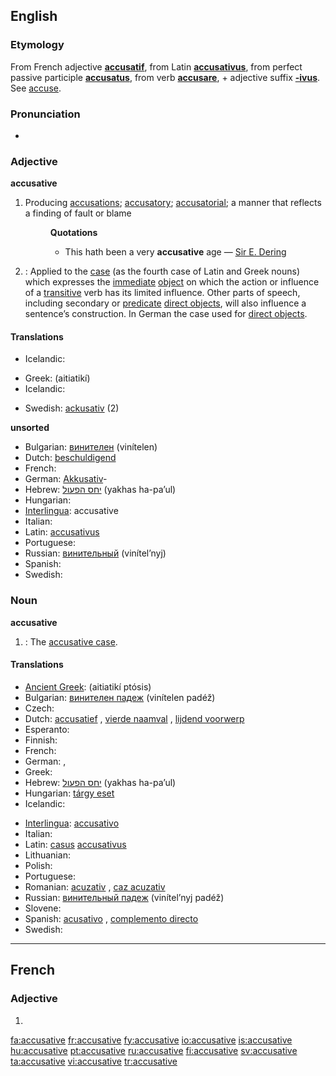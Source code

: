 ==English==

===Etymology===
From French adjective '''[[accusatif]]''', from Latin '''[[accusativus]]''', from perfect passive participle '''[[accusatus]]''', from verb '''[[accusare]]''', + adjective suffix '''[[-ivus]]'''. See [[accuse]].

===Pronunciation===
* {{audio|en-us-accusative.ogg|Audio (US)}}

===Adjective===
'''accusative'''

# Producing [[accusation]]s; [[accusatory]]; [[accusatorial]]; a manner that reflects a finding of fault or blame
#: '''Quotations'''
#:* This hath been a very '''accusative''' age &mdash; [[w:Sir E. Dering|Sir E. Dering]]
# {{Grammar}}<!-- this is a template...if you wish to change the format, please edit the template itself -->: Applied to the [[case]] (as the fourth case of Latin and Greek nouns) which expresses the [[immediate]] [[direct object|object]] on which the action or influence of a [[transitive]] verb has its limited influence. Other parts of speech, including secondary or [[predicate]] [[direct object]]s, will also influence a sentence’s construction. In German the case used for [[direct object]]s.

====Translations====
{{trans-top|producing accusations; accusatory}}
* Icelandic: {{t+|is|ásaka|m|f|n|alt=ásakandi}}
{{trans-mid}}
{{trans-bottom}}

{{trans-top|accusative case}}
* Greek: {{t|el|αιτιατική|f|sc=Grek}} (aitiatikí)
* Icelandic: {{t+|is|þolfall|alt=þolfalls-}}
{{trans-mid}}
* Swedish: [[ackusativ]] {{c}}(2)
{{trans-bottom}}

'''unsorted'''
* Bulgarian: [[винителен]] (vinítelen)
* Dutch: [[beschuldigend]]
* French: {{t+|fr|accusatif|m}}
* German: [[Akkusativ]]-
* Hebrew: [[יחס הפעול]] (yakhas ha-pa’ul) {{m}}
* Hungarian: {{t+|hu|tárgy}}
* [[Interlingua]]: accusative
* Italian: {{t+|it|accusativo|m}}
* Latin: [[accusativus]] {{m}}
* Portuguese: {{t+|pt|acusativo|m}}
* Russian: [[винительный]] (vinítel’nyj) {{m}}
* Spanish: {{t+|es|acusativo|m}}
* Swedish: {{t+|sv|ackusativ|c}}

===Noun===
'''accusative'''

# {{Grammar}}: The [[accusative case]].

====Translations====
{{trans-top|accusative case}}
* [[Ancient Greek]]: {{IPAchar|[[αἰτιατική πτῶσις]]}} (aitiatikí ptósis) {{f}}
* Bulgarian: [[винителен падеж]] (vinítelen padéž) {{m}}
* Czech: {{t-|cs|čtvrtý pád|m}}
* Dutch: [[accusatief]] {{m}}, [[vierde naamval]] {{m}}, [[lijdend voorwerp]] {{n}}
* Esperanto: {{t-|eo|akuzativo|xs=Esperanto}}
* Finnish: {{t+|fi|akkusatiivi}}
* French: {{t+|fr|accusatif|m}}
* German: {{t+|de|Akkusativ|m}}, {{t+|de|Wenfall|m}}
* Greek: {{t|el|αιτιατική|f|sc=Grek}}
* Hebrew: [[יחס הפעול]] (yakhas ha-pa’ul) {{m}}
* Hungarian: [[tárgy eset]]
* Icelandic: {{t+|is|þolfall|n}}
{{trans-mid}}
* [[Interlingua]]: [[accusativo]]
* Italian: {{t+|it|accusativo|m}}
* Latin: [[casus]] [[accusativus]] {{m}}
* Lithuanian: {{t+|lt|galininkas|m|xs=Lithuanian}}
* Polish: {{t+|pl|biernik|m}}
* Portuguese: {{t+|pt|acusativo|m}}
* Romanian: [[acuzativ]] {{n}}, [[caz acuzativ]] {{n}}
* Russian: [[винительный падеж]] (vinítel’nyj padéž) {{m}}
* Slovene: {{t+|sl|tožilnik|m}}
* Spanish: [[acusativo]] {{m}}, [[complemento directo]] {{m}}
* Swedish: {{t+|sv|ackusativ|c}}
{{trans-bottom}}

----

==French==

===Adjective===
{{fr-adj-form}} {{f}}

# {{form of|feminine|accusatif|lang=French}}

[[fa:accusative]]
[[fr:accusative]]
[[fy:accusative]]
[[io:accusative]]
[[is:accusative]]
[[hu:accusative]]
[[pt:accusative]]
[[ru:accusative]]
[[fi:accusative]]
[[sv:accusative]]
[[ta:accusative]]
[[vi:accusative]]
[[tr:accusative]]
